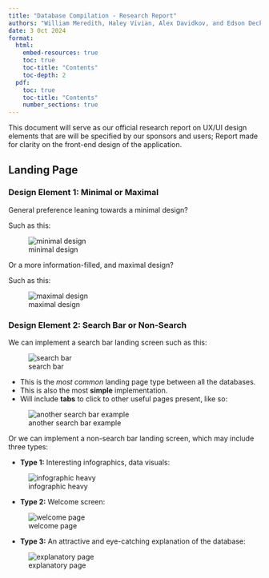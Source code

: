 ```yaml
---
title: "Database Compilation - Research Report"
authors: "William Meredith, Haley Vivian, Alex Davidkov, and Edson Decker"
date: 3 Oct 2024
format: 
  html:
    embed-resources: true
    toc: true
    toc-title: "Contents" 
    toc-depth: 2  
  pdf:
    toc: true
    toc-title: "Contents" 
    number_sections: true  
---
```


This document will serve as our official research report on UX/UI design elements that are will be specified by our sponsors and users; Report made for clarity on the front-end design of the application. 

## Landing Page

### Design Element 1: Minimal or Maximal

General preference leaning towards a minimal design?

Such as this:

![minimal design](images/minimal.png)

Or a more information-filled, and maximal design?

Such as this:

![maximal design](images/maximalist.png)

### Design Element 2: Search Bar or Non-Search

We can implement a search bar landing screen such as this:

![search bar](images/search_bar.png)

* This is the _most common_ landing page type between all the databases. 
* This is also the most **simple** implementation.
* Will include **tabs** to click to other useful pages present, like so:

![another search bar example](images/simple_search.png)

Or we can implement a non-search bar landing screen, which may include three types:

* **Type 1:** Interesting infographics, data visuals:

![infographic heavy](images/infographics.png)

* **Type 2:** Welcome screen:

![welcome page](images/welcome.png)

* **Type 3:** An attractive and eye-catching explanation of the database:

![explanatory page](images/explanation.png)



